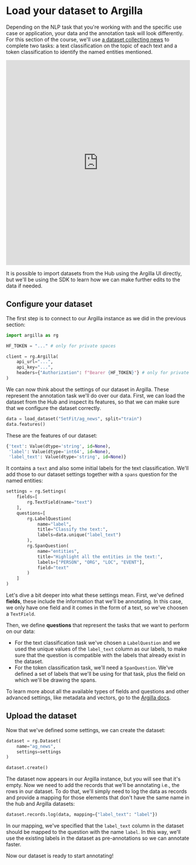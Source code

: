# Load your dataset to Argilla

Depending on the NLP task that you're working with and the specific use case or application, your data and the annotation task will look differently. For this section of the course, we'll use [a dataset collecting news](https://huggingface.co/datasets/SetFit/ag_news) to complete two tasks: a text classification on the topic of each text and a token classification to identify the named entities mentioned.

<iframe
  src="https://huggingface.co/datasets/SetFit/ag_news/embed/viewer/default/train"
  frameborder="0"
  width="100%"
  height="560px"
></iframe>

It is possible to import datasets from the Hub using the Argilla UI directly, but we'll be using the SDK to learn how we can make further edits to the data if needed.

## Configure your dataset

The first step is to connect to our Argilla instance as we did in the previous section:

```python
import argilla as rg

HF_TOKEN = "..." # only for private spaces

client = rg.Argilla(
    api_url="...",
    api_key="...",
    headers={"Authorization": f"Bearer {HF_TOKEN}"} # only for private spaces
)
```

We can now think about the settings of our dataset in Argilla. These represent the annotation task we'll do over our data. First, we can load the dataset from the Hub and inspect its features, so that we can make sure that we configure the dataset correctly.

```python
data = load_dataset("SetFit/ag_news", split="train")
data.features()
```

These are the features of our dataset:

```python out
{'text': Value(dtype='string', id=None),
 'label': Value(dtype='int64', id=None),
 'label_text': Value(dtype='string', id=None)}
```

It contains a `text` and also some initial labels for the text classification. We'll add those to our dataset settings together with a `spans` question for the named entities:

```python
settings = rg.Settings(
    fields=[
        rg.TextField(name="text")
    ],
    questions=[
        rg.LabelQuestion(
            name="label", 
            title="Classify the text:", 
            labels=data.unique("label_text")
        ),
        rg.SpanQuestion(
            name="entities", 
            title="Highlight all the entities in the text:", 
            labels=["PERSON", "ORG", "LOC", "EVENT"], 
            field="text"
        )
    ]
)
```

Let's dive a bit deeper into what these settings mean. First, we've defined **fields**, these include the information that we'll be annotating. In this case, we only have one field and it comes in the form of a text, so we've choosen a `TextField`.

Then, we define **questions** that represent the tasks that we want to perform on our data:

- For the text classification task we've chosen a `LabelQuestion` and we used the unique values of the `label_text` column as our labels, to make sure that the question is compatible with the labels that already exist in the dataset.
- For the token classification task, we'll need a `SpanQuestion`. We've defined a set of labels that we'll be using for that task, plus the field on which we'll be drawing the spans.

To learn more about all the available types of fields and questions and other advanced settings, like metadata and vectors, go to the [Argilla docs](https://docs.argilla.io/latest/how_to_guides/dataset/#define-dataset-settings).

## Upload the dataset

Now that we've defined some settings, we can create the dataset:

```python
dataset = rg.Dataset(
    name="ag_news",
    settings=settings
)

dataset.create()
```

The dataset now appears in our Argilla instance, but you will see that it's empty. Now we need to add the records that we'll be annotating i.e., the rows in our dataset. To do that, we'll simply need to log the data as records and provide a mapping for those elements that don't have the same name in the hub and Argilla datasets:

```python
dataset.records.log(data, mapping={"label_text": "label"})
```

In our mapping, we've specified that the `label_text` column in the dataset should be mapped to the question with the name `label`. In this way, we'll use the existing labels in the dataset as pre-annotations so we can annotate faster.

Now our dataset is ready to start annotating!
